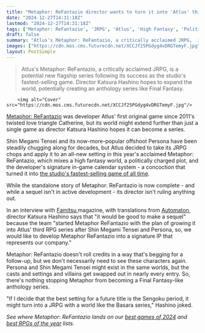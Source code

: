 ```yaml
---
title: "Metaphor: ReFantazio director wants to turn it into 'Atlus' third RPG series after Shin Megami Tensei and Persona'"
date: "2024-12-27T14:31:18Z"
lastmod: "2024-12-27T14:31:18Z"
tags: ['Metaphor: ReFantazio', 'JRPG', 'Atlus', 'High Fantasy', 'Political Plot', 'RPG', 'Sequel', 'Shin Megami Tensei', 'Persona']
draft: false
summary: "Atlus's Metaphor: ReFantazio, a critically acclaimed JRPG,  is a potential new flagship series following its success as the studio's fastest-selling game.  Director Katsura Hashino hopes to expand the world, potentially creating an anthology series like Final Fantasy."
images: ["https://cdn.mos.cms.futurecdn.net/XCCJf25PGdyg4vDRGTemyF.jpg"]
layout: PostSimple
---
```

> Atlus's Metaphor: ReFantazio, a critically acclaimed JRPG,  is a potential new flagship series following its success as the studio's fastest-selling game.  Director Katsura Hashino hopes to expand the world, potentially creating an anthology series like Final Fantasy.


        <img alt="Cover" src="https://cdn.mos.cms.futurecdn.net/XCCJf25PGdyg4vDRGTemyF.jpg"/>
        
[Metaphor: ReFantazio](https://www.gamesradar.com/games/jrpg/metaphor-refantazio-guide/) was developer Atlus' first original game since 2011's twisted love triangle Catherine, but its world might extend further than just a single game as director Katsura Hashino hopes it can become a series.

Shin Megami Tensei and its now-more-popular offshoot Persona have been steadily chugging along for decades, but Atlus decided to take its JRPG chops and apply it to an all-new setting in this year's acclaimed Metaphor: ReFantazio, which mixes a high fantasy world, a politically charged plot, and the developer's signature in-game calendar system - a concoction that turned it into [the studio's fastest-selling game of all time](https://www.gamesradar.com/games/jrpg/it-took-new-jrpg-giant-metaphor-refantazio-mere-hours-to-dethrone-persona-5-royals-concurrent-player-count-on-steam-and-it-doesnt-seem-to-be-slowing-down/). 

While the standalone story of Metaphor: ReFantazio is now complete - and while a sequel isn't in active development - its director isn't ruling anything out.

In an interview with [Famitsu ](https://www.famitsu.com/article/202412/27693)magazine, with translations from [Automaton](https://automaton-media.com/en/news/metaphor-refantazio-and-persona-series-katsura-hashino-reveals-his-approach-to-directing-and-producing-i-want-to-oversee-the-creative-process-right-to-the-end/), director Katsura Hashino says that "it would be good to make a sequel" because the team "started Metaphor ReFantazio with the plan of growing it into Atlus' third RPG series after Shin Megami Tensei and Persona, so, we would like to develop Metaphor ReFantazio into a signature IP that represents our company."

Metaphor: ReFantazio doesn't roll credits in a way that's begging for a follow-up, but we don't necessarily need to see these characters again. Persona and Shin Megami Tensei might exist in the same worlds, but the casts and settings and villains get swapped out in nearly every entry. So, there's nothing stopping Metaphor from becoming a Final Fantasy-like anthology series. 

"If I decide that the best setting for a future title is the Sengoku period, it might turn into a JRPG with a world like the Basara series," Hashino joked. 

*See where Metaphor: ReFantazio lands on our *[<em>best games of 2024</em>](https://www.gamesradar.com/games/best-games-2024-game-of-the-year-awards-goty/)* and *[<em>best RPGs of the year</em>](https://www.gamesradar.com/year-in-review-must-play-rpgs-of-2024/)* lists.* 
        